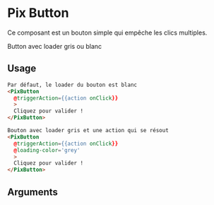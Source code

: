 
<Meta
  title='Basics/Button/Loader'
  component='PixButton'
  decorators={[centered]}
  argTypes={stories.argsTypes}
/>

# Pix Button

Ce composant est un bouton simple qui empêche les clics multiples.

<Canvas isColumn>
  Button avec loader gris ou blanc
  <Story name="Loader" story={stories.loadingButtons} height={160} />
</Canvas>

## Usage

```html
Par défaut, le loader du bouton est blanc
<PixButton
  @triggerAction={{action onClick}}
  >
  Cliquez pour valider !
</PixButton>

Bouton avec loader gris et une action qui se résout
<PixButton
  @triggerAction={{action onClick}}
  @loading-color='grey'
  >
  Cliquez pour valider !
</PixButton>
```

## Arguments

<ArgsTable story="Loader" />
